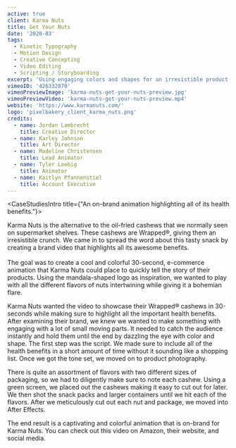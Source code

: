 ```yaml
---
active: true
client: Karma Nuts
title: Get Your Nuts
date: '2020-03'
tags:
  - Kinetic Typography
  - Motion Design
  - Creative Concepting
  - Video Editing
  - Scripting / Storyboarding
excerpt: 'Using engaging colors and shapes for an irresistible product that is Karma Nuts.'
vimeoID: '426332870'
vimeoPreviewImage: 'karma-nuts-get-your-nuts-preview.jpg'
vimeoPreviewVideo: 'karma-nuts-get-your-nuts-preview.mp4'
website: 'https://www.karmanuts.com/'
logo: 'pixelbakery_client_karma_nuts.png'
credits:
  - name: Jordan Lambrecht
    title: Creative Director
  - name: Karley Johnson
    title: Art Director
  - name: Madeline Christensen
    title: Lead Animator
  - name: Tyler Loebig
    title: Animator
  - name: Kaitlyn Pfannenstiel
    title: Account Executive
---
```


<CaseStudiesIntro title={"An on-brand animation highlighting all of its health benefits."}>

Karma Nuts is the alternative to the oil-fried cashews that we normally seen on supermarket shelves. These cashews are Wrapped®, giving them an irresistible crunch. We came in to spread the word about this tasty snack by creating a brand video that highlights all its awesome benefits. <br/> <br/>The goal was to create a cool and colorful 30-second, e-commerce animation that Karma Nuts could place to quickly tell the story of their products. Using the mandala-shaped logo as inspiration, we wanted to play with all the different flavors of nuts intertwining while giving it a bohemian flare.

</CaseStudiesIntro>
<CaseStudiesTags/>
<CaseStudiesDescription textColor={'cream'} bgColor={'pink-light'} headerColor={'pink'} header={'Process'}>

Karma Nuts wanted the video to showcase their Wrapped® cashews in 30-seconds while making sure to highlight all the important health benefits. After examining their brand, we knew we wanted to make something with engaging with a lot of small moving parts. It needed to catch the audience instantly and hold them until the end by dazzling the eye with color and shape. The first step was the script. We made sure to include all of the health benefits in a short amount of time without it sounding like a shopping list. Once we got the tone set, we moved on to product photography.

There is quite an assortment of flavors with two different sizes of packaging, so we had to diligently make sure to note each cashew. Using a green screen, we placed out the cashews making it easy to cut out for later. We then shot the snack packs and larger containers until we hit each of the flavors. After we meticulously cut out each nut and package, we moved into After Effects.

The end result is a captivating and colorful animation that is on-brand for Karma Nuts. You can check out this video on Amazon, their website, and social media.

</CaseStudiesDescription>
